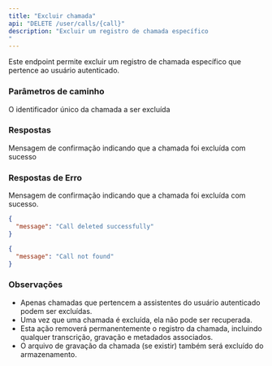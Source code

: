 ```yaml
---
title: "Excluir chamada"
api: "DELETE /user/calls/{call}"
description: "Excluir um registro de chamada específico
"
---
```


Este endpoint permite excluir um registro de chamada específico que pertence ao usuário autenticado.

### Parâmetros de caminho

<ParamField path="call" type="integer" required>
  O identificador único da chamada a ser excluída
</ParamField>

### Respostas

<ResponseField name="message" type="string">
  Mensagem de confirmação indicando que a chamada foi excluída com sucesso
</ResponseField>

### Respostas de Erro

<ResponseField name="404 Not Found">
  <Expandable title="Respostas de Erro">
    <ResponseField name="message" type="string">
      Mensagem de confirmação indicando que a chamada foi excluída com sucesso.
    </ResponseField>
  </Expandable>
</ResponseField>

<ResponseExample>

```json 200 Success Response
{
  "message": "Call deleted successfully"
}
```


```json 404 Not Found
{
  "message": "Call not found"
}
```

</ResponseExample>

### Observações

- Apenas chamadas que pertencem a assistentes do usuário autenticado podem ser excluídas.
- Uma vez que uma chamada é excluída, ela não pode ser recuperada.
- Esta ação removerá permanentemente o registro da chamada, incluindo qualquer transcrição, gravação e metadados associados.
- O arquivo de gravação da chamada (se existir) também será excluído do armazenamento.